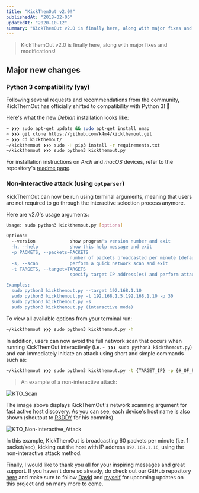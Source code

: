 ```yaml
---
title: "KickThemOut v2.0!"
publishedAt: "2018-02-05"
updatedAt: "2020-10-12"
summary: "KickThemOut v2.0 is finally here, along with major fixes and modifications!"
---
```


> KickThemOut v2.0 is finally here, along with major fixes and modifications! 

## Major new changes

### Python 3 compatibility (yay)

Following several requests and recommendations from the community, KickThemOut has officially shifted to compatibility with Python 3! 🎊

Here's what the new *Debian* installation looks like:

```bash
~ ❯❯❯ sudo apt-get update && sudo apt-get install nmap
~ ❯❯❯ git clone https://github.com/k4m4/kickthemout.git
~ ❯❯❯ cd kickthemout/
~/kickthemout ❯❯❯ sudo -H pip3 install -r requirements.txt
~/kickthemout ❯❯❯ sudo python3 kickthemout.py
```

For installation instructions on *Arch* and *macOS* devices, refer to the repository's [readme page](https://github.com/k4m4/kickthemout).

### Non-interactive attack (using `optparser`)

KickThemOut can now be run using terminal arguments, meaning that users are not required to go through the interactive selection process anymore.

Here are v2.0's usage arguments:

```bash
Usage: sudo python3 kickthemout.py [options]

Options:
  --version             show program's version number and exit
  -h, --help            show this help message and exit
  -p PACKETS, --packets=PACKETS
                        number of packets broadcasted per minute (default: 6)
  -s, --scan            perform a quick network scan and exit
  -t TARGETS, --target=TARGETS
                        specify target IP address(es) and perform attack

Examples:
  sudo python3 kickthemout.py --target 192.168.1.10 
  sudo python3 kickthemout.py -t 192.168.1.5,192.168.1.10 -p 30
  sudo python3 kickthemout.py -s
  sudo python3 kickthemout.py (interactive mode)
```

To view all available options from your terminal run:

```bash
~/kickthemout ❯❯❯ sudo python3 kickthemout.py -h
```

In addition, users can now avoid the full network scan that occurs when running KickThemOut interactively (i.e. `~ ❯❯❯ sudo python3 kickthemout.py`) and can immediately initiate an attack using short and simple commands such as:

```bash
~/kickthemout ❯❯❯ sudo python3 kickthemout.py -t {TARGET_IP} -p {#_OF_PACKETS/MIN}
```

> An example of a non-interactive attack:

<Image
    alt="KTO_Scan"
    src="kickthemout-v2-0/kto_scan_blurred.png"
    width={1334}
    height={778}
/>

The image above displays KickThemOut's network scanning argument for fast  active host discovery. As you can see, each device's host name is also shown (shoutout to [R3DDY](https://github.com/R3DDY97) for his commits).

<Image
    alt="KTO_Non-Interactive_Attack"
    src="kickthemout-v2-0/kto_attack_blurred.png"
    width={1122}
    height={750}
/>

In this example, KickThemOut is broadcasting 60 packets per minute (i.e. 1 packet/sec), kicking out the host with IP address `192.168.1.16`, using the non-interactive attack method.

Finally, I would like to thank you all for your inspiring messages and great support. If you haven't done so already, do check out our GitHub repository [here](https://github.com/k4m4/kickthemout) and make sure to follow [David](https://twitter.com/xdavidhu) and [myself](https://twitter.com/NikolasKAMA) for upcoming updates on this project and on  many more to come.
